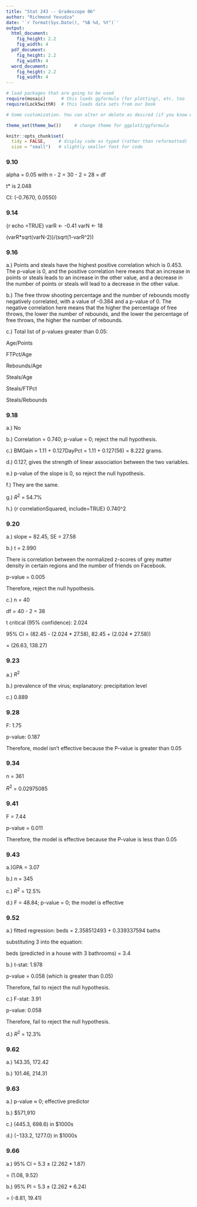 ```yaml
---
title: "Stat 243 -- Gradescope 06"
author: "Richmond Yevudza"
date: '`r format(Sys.Date(), "%B %d, %Y")`'
output: 
  html_document:
    fig_height: 2.2
    fig_width: 4
  pdf_document:
    fig_height: 2.2
    fig_width: 4
  word_document:
    fig_height: 2.2
    fig_width: 4
---
```


```r
# load packages that are going to be used
require(mosaic)      # this loads ggformula (for plotting), etc. too
require(Lock5withR)  # this loads data sets from our book

# Some customization. You can alter or delete as desired (if you know what you are doing).

theme_set(theme_bw())     # change theme for ggplot2/ggformula

knitr::opts_chunk$set(
  tidy = FALSE,     # display code as typed (rather than reformatted)
  size = "small")   # slightly smaller font for code
```

<!-- Put your work below here.  Put text in text chunks, code in R chunks. -->


### 9.10

alpha = 0.05 with n - 2 = 30 - 2 = 28 = df

t* is 2.048

CI: (-0.7670, 0.0550)


### 9.14

{r echo =TRUE}
varR <- -0.41
varN <- 18

(varR*sqrt(varN-2))/(sqrt(1-varR^2))


### 9.16

a.) Points and steals have the highest positive correlation which is 0.453. 
The p-value is 0, and the positive correlation here means that an 
increase in points or steals leads to an increase in the other value, and a 
decrease in the number of points or steals will lead to a decrease in the other value.


b.) The free throw shooting percentage and the number of rebounds mostly negatively correlated, with a value of -0.384 and a p-value of 0. 
The negative correlation here means that the higher the percentage of free 
throws, the lower the number of rebounds, and the lower the percentage of free 
throws, the higher the number of rebounds.



c.) Total list of p-values greater than 0.05:

Age/Points

FTPct/Age

Rebounds/Age

Steals/Age

Steals/FTPct

Steals/Rebounds


### 9.18

a.) No

b.) Correlation = 0.740; p-value = 0; reject the null hypothesis.

c.) BMGain = 1.11 + 0.127DayPct = 1.11 + 0.127(56) = 8.222 grams.

d.) 0.127, gives the strength of linear association between the two variables.

e.) p-value of the slope is 0, so reject the null hypothesis.

f.) They are the same.

g.) $R^2$ = 54.7%

h.) 
{r correlationSquared, include=TRUE}
0.740^2


### 9.20

a.) slope = 82.45, SE = 27.58

b.) t = 2.990

There is correlation between the normalized z-scores of grey 
matter density in certain regions and the number of friends on Facebook.

p-value = 0.005

Therefore, reject the null hypothesis.

c.) n = 40

df = 40 - 2 = 38

t critical (95% confidence): 2.024

95% CI = (82.45 - (2.024 * 27.58), 82.45 + (2.024 * 27.58))

= (26.63, 138.27)


### 9.23

a.) $R^2$

b.) prevalence of the virus; explanatory: precipitation level

c.) 0.889


### 9.28

F: 1.75

p-value: 0.187

Therefore, model isn't effective because the P-value is greater than 0.05


### 9.34

n = 361

$R^2$ = 0.02975085


### 9.41

F = 7.44

p-value = 0.011

Therefore, the model is effective because the P-value is less than 0.05


### 9.43

a.)GPA = 3.07

b.) n = 345

c.) $R^2$ = 12.5%

d.) F = 48.84; p-value = 0; the model is effective

### 9.52

a.) fitted regression: beds = 2.358512493 + 0.339337594 baths

substituting 3 into the equation:

beds (predicted in a house with 3 bathrooms) = 3.4

b.) t-stat: 1.978

p-value = 0.058 (which is greater than 0.05)

Therefore, fail to reject the null hypothesis.

c.) F-stat: 3.91

p-value: 0.058

Therefore, fail to reject the null hypothesis.

d.) $R^2$ = 12.3% 


### 9.62

a.) 143.35, 172.42 

b.) 101.46, 214.31


### 9.63

a.) p-value ≈ 0; effective predictor

b.) $571,910

c.) (445.3, 698.6) in $1000s

d.) (−133.2, 1277.0) in $1000s


### 9.66

a.) 95% CI = 5.3 ± (2.262 * 1.87)

= (1.08, 9.52)

b.) 95% PI = 5.3 ± (2.262 * 6.24)

= (-8.81, 19.41)

